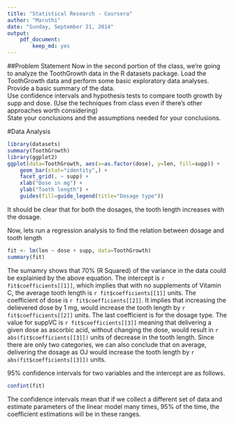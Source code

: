 ```yaml
---
title: "Statistical Research - Coursera"
author: "Maruthi"
date: "Sunday, September 21, 2014"
output: 
    pdf_document:
        keep_md: yes
---
```

##Problem Statement
Now in the second portion of the class, we're going to analyze the ToothGrowth data in the R datasets package. 
Load the ToothGrowth data and perform some basic exploratory data analyses.  
Provide a basic summary of the data.  
Use confidence intervals and hypothesis tests to compare tooth growth by supp 
and dose. (Use the techniques from class even if there's other approaches worth considering)  
State your conclusions and the assumptions needed for your conclusions.   

#Data Analysis

```r
library(datasets)
summary(ToothGrowth)
library(ggplot2)
ggplot(data=ToothGrowth, aes(x=as.factor(dose), y=len, fill=supp)) +
    geom_bar(stat="identity",) +
    facet_grid(. ~ supp) +
    xlab("Dose in mg") +
    ylab("Tooth length") +
    guides(fill=guide_legend(title="Dosage type"))
```

It should be clear that for both the dosages, the tooth length increases with the dosage.

Now, lets run a regression analysis to find the relation between dosage and tooth length

```r
fit <- lm(len ~ dose + supp, data=ToothGrowth)
summary(fit)
```

The sumamry shows that 70% (R Squared) of the variance in the data could be explainied by the above equation. The intercept is `r fit$coefficients[[1]]`, which implies that with no supplements of Vitamin C, the average tooth length is `r fit$coefficients[[1]]` units. The coefficient of dose is `r fit$coefficients[[2]]`. It implies that increasing the delievered dose by 1 mg, would 
increase the tooth length by `r fit$coefficients[[2]]` units. The last coefficient
is for the dosage type.  The value for suppVC  is `r fit$coefficients[[3]]` meaning that delivering a given dose as ascorbic acid, without changing the dose, would result in `r abs(fit$coefficients[[3]])` units of decrease in the tooth length. Since there are only two categories, we can also conclude that on average, delivering the dosage as OJ would increase the tooth length by `r abs(fit$coefficients[[3]])` units.

95% confidence intervals for two variables and the intercept are as follows.
```r
confint(fit)
```
The confidence intervals mean that if we collect a different set of data and estimate parameters of the linear model many times, 95% of the time, the coefficient estimations will be in these ranges.